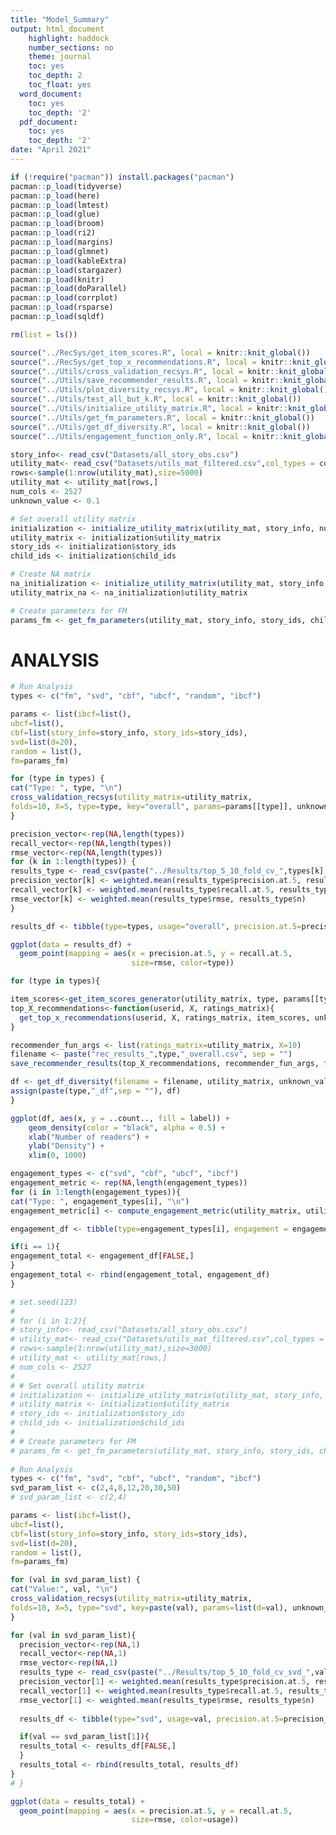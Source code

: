 ```yaml
---
title: "Model_Summary"
output: html_document
    highlight: haddock
    number_sections: no
    theme: journal
    toc: yes
    toc_depth: 2
    toc_float: yes
  word_document:
    toc: yes
    toc_depth: '2'
  pdf_document:
    toc: yes
    toc_depth: '2'
date: "April 2021"
---
```


```r
if (!require("pacman")) install.packages("pacman")
pacman::p_load(tidyverse)
pacman::p_load(here)
pacman::p_load(lmtest)
pacman::p_load(glue)
pacman::p_load(broom)
pacman::p_load(ri2)
pacman::p_load(margins)
pacman::p_load(glmnet) 
pacman::p_load(kableExtra)
pacman::p_load(stargazer)
pacman::p_load(knitr)
pacman::p_load(doParallel)
pacman::p_load(corrplot)
pacman::p_load(rsparse)
pacman::p_load(sqldf)

rm(list = ls())

source("../RecSys/get_item_scores.R", local = knitr::knit_global())
source("../RecSys/get_top_x_recommendations.R", local = knitr::knit_global())
source("../Utils/cross_validation_recsys.R", local = knitr::knit_global())
source("../Utils/save_recommender_results.R", local = knitr::knit_global())
source("../Utils/plot_diversity_recsys.R", local = knitr::knit_global())
source("../Utils/test_all_but_k.R", local = knitr::knit_global())
source("../Utils/initialize_utility_matrix.R", local = knitr::knit_global())
source("../Utils/get_fm_parameters.R", local = knitr::knit_global())
source("../Utils/get_df_diversity.R", local = knitr::knit_global())
source("../Utils/engagement_function_only.R", local = knitr::knit_global())
```

```r
story_info<- read_csv("Datasets/all_story_obs.csv")
utility_mat<- read_csv("Datasets/utils_mat_filtered.csv",col_types = cols(.default = col_double()))
rows<-sample(1:nrow(utility_mat),size=5000)
utility_mat <- utility_mat[rows,]
num_cols <- 2527
unknown_value <- 0.1

# Set overall utility matrix
initialization <- initialize_utility_matrix(utility_mat, story_info, num_cols, fill_zero <- unknown_value)
utility_matrix <- initialization$utility_matrix
story_ids <- initialization$story_ids
child_ids <- initialization$child_ids

# Create NA matrix
na_initialization <- initialize_utility_matrix(utility_mat, story_info, num_cols, fill_zero <- -999)
utility_matrix_na <- na_initialization$utility_matrix

# Create parameters for FM
params_fm <- get_fm_parameters(utility_mat, story_info, story_ids, child_ids)
```

# ANALYSIS

```r
# Run Analysis  
types <- c("fm", "svd", "cbf", "ubcf", "random", "ibcf")

params <- list(ibcf=list(),
ubcf=list(),
cbf=list(story_info=story_info, story_ids=story_ids),
svd=list(d=20),
random = list(),
fm=params_fm)

for (type in types) {
cat("Type: ", type, "\n")
cross_validation_recsys(utility_matrix=utility_matrix,
folds=10, X=5, type=type, key="overall", params=params[[type]], unknown_value)
}

precision_vector<-rep(NA,length(types))
recall_vector<-rep(NA,length(types))
rmse_vector<-rep(NA,length(types))
for (k in 1:length(types)) {
results_type <- read_csv(paste("../Results/top_5_10_fold_cv_",types[k],"_overall.csv", sep = ""))
precision_vector[k] <- weighted.mean(results_type$precision.at.5, results_type$n)
recall_vector[k] <- weighted.mean(results_type$recall.at.5, results_type$n)
rmse_vector[k] <- weighted.mean(results_type$rmse, results_type$n)
}

results_df <- tibble(type=types, usage="overall", precision.at.5=precision_vector, recall.at.5=recall_vector, rmse=rmse_vector)

ggplot(data = results_df) + 
  geom_point(mapping = aes(x = precision.at.5, y = recall.at.5,
                           size=rmse, color=type))
```


```r

for (type in types){

item_scores<-get_item_scores_generator(utility_matrix, type, params[[type]])
top_X_recommendations<-function(userid, X, ratings_matrix){
  get_top_x_recommendations(userid, X, ratings_matrix, item_scores, unknown_value)
}

recommender_fun_args <- list(ratings_matrix=utility_matrix, X=10)
filename <- paste("rec_results_",type,"_overall.csv", sep = "")
save_recommender_results(top_X_recommendations, recommender_fun_args, filename, full=TRUE)

df <- get_df_diversity(filename = filename, utility_matrix, unknown_value)
assign(paste(type,"_df",sep = ""), df)
}

ggplot(df, aes(x, y = ..count.., fill = label)) +
    geom_density(color = "black", alpha = 0.5) +
    xlab("Number of readers") +
    ylab("Density") + 
    xlim(0, 1000)
```

```r
engagement_types <- c("svd", "cbf", "ubcf", "ibcf")
engagement_metric <- rep(NA,length(engagement_types))
for (i in 1:length(engagement_types)){
cat("Type: ", engagement_types[i], "\n")
engagement_metric[i] <- compute_engagement_metric(utility_matrix, utility_matrix_na, 1000, engagement_types[i])

engagement_df <- tibble(type=engagement_types[i], engagement = engagement_metric[i])

if(i == 1){
engagement_total <- engagement_df[FALSE,]
}
engagement_total <- rbind(engagement_total, engagement_df)
}
```


```r
# set.seed(123)
# 
# for (i in 1:2){
# story_info<- read_csv("Datasets/all_story_obs.csv")
# utility_mat<- read_csv("Datasets/utils_mat_filtered.csv",col_types = cols(.default = col_double()))
# rows<-sample(1:nrow(utility_mat),size=3000)
# utility_mat <- utility_mat[rows,]
# num_cols <- 2527
# 
# # Set overall utility matrix
# initialization <- initialize_utility_matrix(utility_mat, story_info, num_cols, fill_zero <- 0.0)
# utility_matrix <- initialization$utility_matrix
# story_ids <- initialization$story_ids
# child_ids <- initialization$child_ids
# 
# # Create parameters for FM
# params_fm <- get_fm_parameters(utility_mat, story_info, story_ids, child_ids)
  
# Run Analysis  
types <- c("fm", "svd", "cbf", "ubcf", "random", "ibcf")
svd_param_list <- c(2,4,8,12,20,30,50)
# svd_param_list <- c(2,4)

params <- list(ibcf=list(),
ubcf=list(),
cbf=list(story_info=story_info, story_ids=story_ids),
svd=list(d=20),
random = list(),
fm=params_fm)

for (val in svd_param_list) {
cat("Value:", val, "\n")
cross_validation_recsys(utility_matrix=utility_matrix,
folds=10, X=5, type="svd", key=paste(val), params=list(d=val), unknown_value)
}

for (val in svd_param_list){
  precision_vector<-rep(NA,1)
  recall_vector<-rep(NA,1)
  rmse_vector<-rep(NA,1)
  results_type <- read_csv(paste("../Results/top_5_10_fold_cv_svd_",val,".csv", sep = ""))
  precision_vector[1] <- weighted.mean(results_type$precision.at.5, results_type$n)
  recall_vector[1] <- weighted.mean(results_type$recall.at.5, results_type$n)
  rmse_vector[1] <- weighted.mean(results_type$rmse, results_type$n)
  
  results_df <- tibble(type="svd", usage=val, precision.at.5=precision_vector, recall.at.5=recall_vector, rmse=rmse_vector)

  if(val == svd_param_list[1]){
  results_total <- results_df[FALSE,]
  }
  results_total <- rbind(results_total, results_df)
}
# }

ggplot(data = results_total) + 
  geom_point(mapping = aes(x = precision.at.5, y = recall.at.5,
                           size=rmse, color=usage))

```

```r

```

